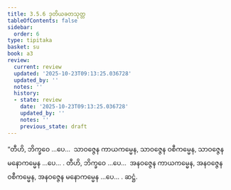 ```yaml
---
title: 3.5.6 ဒုတိယခတသုတ္တ
tableOfContents: false
sidebar:
  order: 6
type: tipitaka
basket: su
book: a3
review:
  current: review
  updated: '2025-10-23T09:13:25.036728'
  updated_by: ''
  notes: ''
  history:
  - state: review
    date: '2025-10-23T09:13:25.036728'
    updated_by: ''
    notes: ''
    previous_state: draft
---
```



<ReviewStatus review={frontmatter.review} showDetails={true} />

<HypothesisAnnotation frontmatter={frontmatter} />

<DynamicBreadcrumb />

<Division number="152" book="a3" e="ch" v="15" p="297">

<Paragraph number="1078" book="a3">
“တီဟိ, ဘိက္ခဝေ …ပေ…  သာဝဇ္ဇေန ကာယကမ္မေန, သာဝဇ္ဇေန ဝစီကမ္မေန, သာဝဇ္ဇေန မနောကမ္မေန …ပေ… .
</Paragraph>

<Paragraph number="1079" book="a3">
တီဟိ, ဘိက္ခဝေ …ပေ…  အနဝဇ္ဇေန ကာယကမ္မေန, အနဝဇ္ဇေန ဝစီကမ္မေန, အနဝဇ္ဇေန မနောကမ္မေန …ပေ… .

</Paragraph>
</Division>

<Paragraph number="1080" type="center" book="a3">
ဆဋ္ဌံ.
</Paragraph>